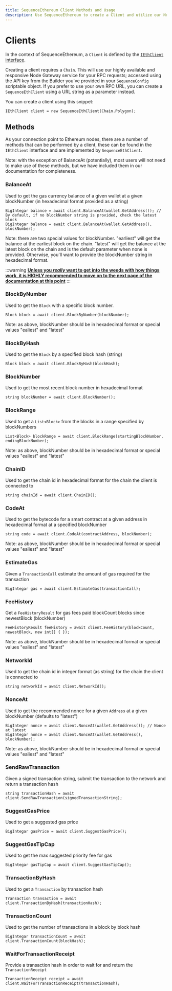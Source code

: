 ```yaml
---
title: SequenceEthereum Client Methods and Usage
description: Use SequenceEthereum to create a Client and utilize our Node Gateway service for RPC requests.
---
```


# Clients

In the context of SequenceEthereum, a `Client` is defined by the [`IEthClient` interface](https://github.com/0xsequence/sequence-unity/blob/master/Assets/SequenceSDK/Ethereum/Provider/IEthClient.cs).

Creating a client requires a `Chain`. This will use our highly available and responsive Node Gateway service for your RPC requests; accessed using the API key from the Builder you've provided in your `SequenceConfig` scriptable object. If you prefer to use your own RPC URL, you can create a `SequenceEthClient` using a URL string as a parameter instead.

You can create a client using this snippet:
```
IEthClient client = new SequenceEthClient(Chain.Polygon);
```

## Methods

As your connection point to Ethereum nodes, there are a number of methods that can be performed by a client, these can be found in the `IEthClient` interface and are implemented by `SequenceEthClient`.

Note: with the exception of BalanceAt (potentially), most users will not need to make use of these methods, but we have included them in our documentation for completeness. 

### BalanceAt

Used to get the gas currency balance of a given wallet at a given blockNumber (in hexadecimal format provided as a string)
```
BigIntegar balance = await client.BalanceAt(wallet.GetAddress()); // By default, if no blockNumber string is provided, check the latest block
BigIntegar balance = await client.BalanceAt(wallet.GetAddress(), blockNumber);
```
Note: there are two special values for blockNumber. "earliest" will get the balance at the earliest block on the chain. "latest" will get the balance at the latest block on the chain and is the default parameter when none is provided. Otherwise, you'll want to provide the blockNumber string in hexadecimal format.

:::warning
<b><u>Unless you <i>really</i> want to get into the weeds with how things work, it is HIGHLY recommended to move on to the next page of the documentation at this point</u></b>
:::

### BlockByNumber

Used to get the `Block` with a specific block number.
```
Block block = await client.BlockByNumber(blockNumber);
```
Note: as above, blockNumber should be in hexadecimal format or special values "ealiest" and "latest"

### BlockByHash

Used to get the `Block` by a specified block hash (string)
```
Block block = await client.BlockByHash(blockHash);
```

### BlockNumber

Used to get the most recent block number in hexadecimal format
```
string blockNumber = await client.BlockNumber();
```

### BlockRange 

Used to get a `List<Block>` from the blocks in a range specified by blockNumbers
```
List<Block> blockRange = await client.BlockRange(startingBlockNumber, endingBlockNumber);
```
Note: as above, blockNumber should be in hexadecimal format or special values "ealiest" and "latest"

### ChainID

Used to get the chain id in hexadecimal format for the chain the client is connected to 
```
string chainId = await client.ChainID();
```

### CodeAt

Used to get the bytecode for a smart contract at a given address in hexadecimal format at a specified blockNumber
```
string code = await client.CodeAt(contractAddress, blockNumber);
```
Note: as above, blockNumber should be in hexadecimal format or special values "ealiest" and "latest"

### EstimateGas

Given a `TransactionCall` estimate the amount of gas required for the transaction
```
BigIntegar gas = await client.EstimateGas(transactionCall);
```

### FeeHistory

Get a `FeeHistoryResult` for gas fees paid blockCount blocks since newestBlock (blockNumber)
```
FeeHistoryResult feeHistory = await client.FeeHistory(blockCount, newestBlock, new int[] { });
```
Note: as above, blockNumber should be in hexadecimal format or special values "ealiest" and "latest"

### NetworkId

Used to get the chain id in integer format (as string) for the chain the client is connected to 
```
string networkId = await client.NetworkId();
```

### NonceAt

Used to get the recommended nonce for a given `Address` at a given blockNumber (defaults to "latest")
```
BigInteger nonce = await client.NonceAt(wallet.GetAddress()); // Nonce at latest
BigIntegar nonce = await client.NonceAt(wallet.GetAddress(), blockNumber);
```
Note: as above, blockNumber should be in hexadecimal format or special values "ealiest" and "latest"

### SendRawTransaction

Given a signed transaction string, submit the transaction to the network and return a transaction hash
```
string transactionHash = await client.SendRawTransaction(signedTransactionString);
```

### SuggestGasPrice

Used to get a suggested gas price
```
BigIntegar gasPrice = await client.SuggestGasPrice();
```

### SuggestGasTipCap

Used to get the max suggested priority fee for gas
```
BigIntegar gasTipCap = await client.SuggestGasTipCap();
```

### TransactionByHash

Used to get a `Transaction` by transaction hash
```
Transaction transaction = await client.TransactionByHash(transactionHash);
```

### TransactionCount

Used to get the number of transactions in a block by block hash 
```
BigIntegar transactionCount = await client.TransactionCount(blockHash);
```

### WaitForTransactionReceipt

Provide a transaction hash in order to wait for and return the `TransactionReceipt`
```
TransactionReceipt receipt = await client.WaitForTransactionReceipt(transactionHash);
```